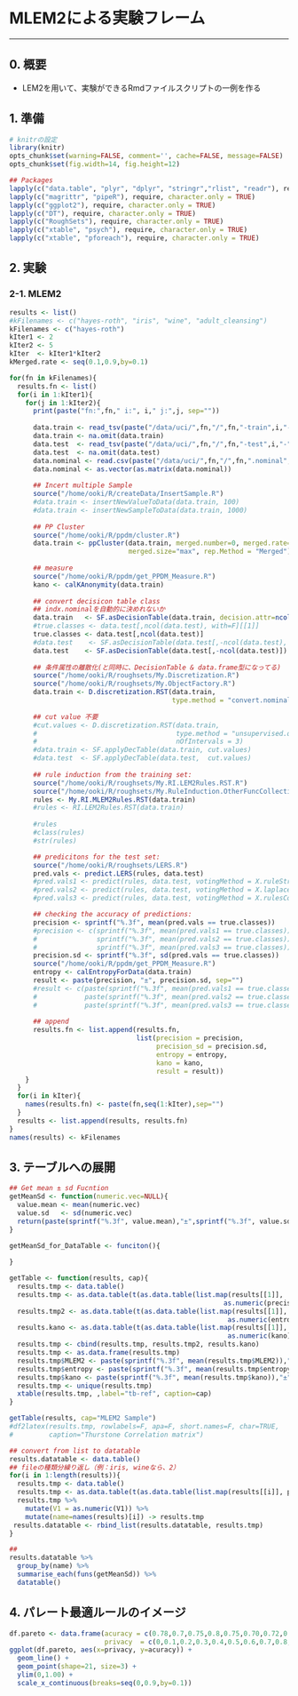 MLEM2による実験フレーム
==================================================================================
******

## 0. 概要
- LEM2を用いて、実験ができるRmdファイルスクリプトの一例を作る

## 1. 準備
```r
# knitrの設定
library(knitr)
opts_chunk$set(warning=FALSE, comment='', cache=FALSE, message=FALSE)
opts_chunk$set(fig.width=14, fig.height=12)
```

```r
## Packages
lapply(c("data.table", "plyr", "dplyr", "stringr","rlist", "readr"), require, character.only = TRUE)
lapply(c("magrittr", "pipeR"), require, character.only = TRUE)
lapply(c("ggplot2"), require, character.only = TRUE)
lapply(c("DT"), require, character.only = TRUE)
lapply(c("RoughSets"), require, character.only = TRUE)
lapply(c("xtable", "psych"), require, character.only = TRUE)
lapply(c("xtable", "pforeach"), require, character.only = TRUE)
```

## 2. 実験

### 2-1. MLEM2
```r
results <- list()
#kFilenames <- c("hayes-roth", "iris", "wine", "adult_cleansing")
kFilenames <- c("hayes-roth")
kIter1 <- 2
kIter2 <- 5
kIter  <- kIter1*kIter2
kMerged.rate <- seq(0.1,0.9,by=0.1)

for(fn in kFilenames){
  results.fn <- list()
  for(i in 1:kIter1){
    for(j in 1:kIter2){
      print(paste("fn:",fn," i:", i," j:",j, sep=""))
      
      data.train <- read_tsv(paste("/data/uci/",fn,"/",fn,"-train",i,"-",j,".tsv", sep=""))
      data.train <- na.omit(data.train)
      data.test  <- read_tsv(paste("/data/uci/",fn,"/",fn,"-test",i,"-",j,".tsv", sep=""))
      data.test  <- na.omit(data.test)
      data.nominal <- read.csv(paste("/data/uci/",fn,"/",fn,".nominal", sep=""), sep=",", header=F)
      data.nominal <- as.vector(as.matrix(data.nominal))
      
      ## Incert multiple Sample
      source("/home/ooki/R/createData/InsertSample.R")
      #data.train <- insertNewValueToData(data.train, 100)
      #data.train <- insertNewSampleToData(data.train, 1000)
      
      ## PP Cluster
      source("/home/ooki/R/ppdm/cluster.R")
      data.train <- ppCluster(data.train, merged.number=0, merged.rate=0.1, 
                              merged.size="max", rep.Method = "Merged")
      
      ## measure
      source("/home/ooki/R/ppdm/get_PPDM_Measure.R")
      kano <- calKAnonymity(data.train)
      
      ## convert decisicon table class
      ## indx.nominalを自動的に決めれないか
      data.train   <- SF.asDecisionTable(data.train, decision.attr=ncol(data.train), indx.nominal=data.nominal)
      #true.classes <- data.test[,ncol(data.test), with=F][[1]]
      true.classes <- data.test[,ncol(data.test)]
      #data.test    <- SF.asDecisionTable(data.test[,-ncol(data.test), with=FALSE])
      data.test    <- SF.asDecisionTable(data.test[,-ncol(data.test)])
      
      ## 条件属性の離散化(と同時に、DecisionTable & data.frame型になってる)
      source("/home/ooki/R/roughsets/My.Discretization.R")
      source("/home/ooki/R/roughsets/My.ObjectFactory.R")
      data.train <- D.discretization.RST(data.train,
                                         type.method = "convert.nominal")
  
      ## cut value 不要
      #cut.values <- D.discretization.RST(data.train,
      #                                   type.method = "unsupervised.quantiles",
      #                                   nOfIntervals = 3)
      #data.train <- SF.applyDecTable(data.train, cut.values)
      #data.test  <- SF.applyDecTable(data.test,  cut.values)
      
      ## rule induction from the training set:
      source("/home/ooki/R/roughsets/My.RI.LEM2Rules.RST.R")
      source("/home/ooki/R/roughsets/My.RuleInduction.OtherFuncCollections.R")
      rules <- My.RI.MLEM2Rules.RST(data.train)
      #rules <- RI.LEM2Rules.RST(data.train)
      
      #rules
      #class(rules)
      #str(rules)

      ## predicitons for the test set:
      source("/home/ooki/R/roughsets/LERS.R")
      pred.vals <- predict.LERS(rules, data.test)
      #pred.vals1 <- predict(rules, data.test, votingMethod = X.ruleStrength)
      #pred.vals2 <- predict(rules, data.test, votingMethod = X.laplace)
      #pred.vals3 <- predict(rules, data.test, votingMethod = X.rulesCounting)

      ## checking the accuracy of predictions:
      precision <- sprintf("%.3f", mean(pred.vals == true.classes))
      #precision <- c(sprintf("%.3f", mean(pred.vals1 == true.classes)), 
      #               sprintf("%.3f", mean(pred.vals2 == true.classes)),
      #               sprintf("%.3f", mean(pred.vals3 == true.classes)))      
      precision.sd <- sprintf("%.3f", sd(pred.vals == true.classes))
      source("/home/ooki/R/ppdm/get_PPDM_Measure.R")
      entropy <- calEntropyForData(data.train)
      result <- paste(precision, "±", precision.sd, sep="")
      #result <- c(paste(sprintf("%.3f", mean(pred.vals1 == true.classes)),"±",sprintf("%.3f", sd(pred.vals1 == true.classes)), sep=""),
      #            paste(sprintf("%.3f", mean(pred.vals2 == true.classes)),"±",sprintf("%.3f", sd(pred.vals2 == true.classes)), sep=""),
      #            paste(sprintf("%.3f", mean(pred.vals3 == true.classes)),"±",sprintf("%.3f", sd(pred.vals3 == true.classes)), sep=""))
  
      ## append
      results.fn <- list.append(results.fn, 
                                list(precision = precision, 
                                     precision_sd = precision.sd,
                                     entropy = entropy,
                                     kano = kano,
                                     result = result))
    }
  }
  for(i in kIter){
    names(results.fn) <- paste(fn,seq(1:kIter),sep="")
  }
  results <- list.append(results, results.fn)
}
names(results) <- kFilenames
```

## 3. テーブルへの展開
```r
## Get mean ± sd Fucntion
getMeanSd <- function(numeric.vec=NULL){
  value.mean <- mean(numeric.vec)
  value.sd   <- sd(numeric.vec)
  return(paste(sprintf("%.3f", value.mean),"±",sprintf("%.3f", value.sd), sep=""))
}

getMeanSd_for_DataTable <- funciton(){
  
}

getTable <- function(results, cap){
  results.tmp <- data.table()
  results.tmp <- as.data.table(t(as.data.table(list.map(results[[1]], 
                                                      as.numeric(precision))))) %>% setnames("MLEM2")
  results.tmp2 <- as.data.table(t(as.data.table(list.map(results[[1]], 
                                                       as.numeric(entropy))))) %>% setnames("entropy")
  results.kano <- as.data.table(t(as.data.table(list.map(results[[1]],
                                                       as.numeric(kano))))) %>% setnames("kano")
  results.tmp <- cbind(results.tmp, results.tmp2, results.kano)
  results.tmp <- as.data.frame(results.tmp)
  results.tmp$MLEM2 <- paste(sprintf("%.3f", mean(results.tmp$MLEM2)),"±",sprintf("%.3f", sd(results.tmp$MLEM2)), sep="")
  results.tmp$entropy <- paste(sprintf("%.3f", mean(results.tmp$entropy)),"±",sprintf("%.3f", sd(results.tmp$entropy)), sep="")
  results.tmp$kano <- paste(sprintf("%.3f", mean(results.tmp$kano)),"±",sprintf("%.3f", sd(results.tmp$kano)), sep="")
  results.tmp <- unique(results.tmp)
  xtable(results.tmp, ,label="tb-ref", caption=cap)
}
```

```r
getTable(results, cap="MLEM2 Sample")
#df2latex(results.tmp, rowlabels=F, apa=F, short.names=F, char=TRUE, 
#         caption="Thurstone Correlation matrix")
```

```r
## convert from list to datatable
results.datatable <- data.table()
## fileの種類分繰り返し（例：iris, wineなら、2）
for(i in 1:length(results)){
  results.tmp <- data.table()
  results.tmp <- as.data.table(t(as.data.table(list.map(results[[i]], precision))))
  results.tmp %>%
    mutate(V1 = as.numeric(V1)) %>%
    mutate(name=names(results)[i]) -> results.tmp
 results.datatable <- rbind_list(results.datatable, results.tmp)
}

## 
results.datatable %>%
  group_by(name) %>%
  summarise_each(funs(getMeanSd)) %>%
  datatable()
```

## 4. パレート最適ルールのイメージ
```r
df.pareto <- data.frame(acuracy = c(0.78,0.7,0.75,0.8,0.75,0.70,0.72,0.68,0.60,0.55), 
                        privacy  = c(0,0.1,0.2,0.3,0.4,0.5,0.6,0.7,0.8,0.9))
ggplot(df.pareto, aes(x=privacy, y=acuracy)) + 
  geom_line() + 
  geom_point(shape=21, size=3) + 
  ylim(0,1.00) +
  scale_x_continuous(breaks=seq(0,0.9,by=0.1))
```

